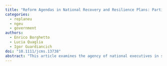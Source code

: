 ```yaml
---
title: "Reform Agendas in National Recovery and Resilience Plans: Partisan Politics and Domestic Usages of Europe"
categories:
  - replaneu
  - ngeu
  - government
authors:
  - Enrico Borghetto
  - Lucia Quaglia
  - Igor Guardiancich
doi: "10.1111/jcms.13738"
abstract: "This article examines the agency of national executives in shaping the reform agendas within the National Recovery and Resilience Plans (NRRPs) under the EU's Recovery and Resilience Facility (RRF). Through a comparative analysis of NRRPs drafting in Germany, France, Italy and Spain, and an in-depth longitudinal study of Italy, we argue that the partisan profile of national executives, to a significant extent, accounts for which reforms were included in the respective national plans, while the domestic usage of Europe by national executives explains how they went about embedding those reforms in the NRRPs. In terms of research design, we first match the reform priorities outlined in the political manifestos of the governing parties and those included in the NRRPs. Second, through a systematic analysis of press coverage, we sketch out how national executives leveraged (or not) Europe domestically during the drafting of their respective plans. Our findings contribute to shed light on the interplay between domestic political dynamics and EU-level requirements, demonstrating how governments navigated the tension between fulfilling their electoral mandates, building domestic support for their reform agendas and adhering to EU guidelines and constraints."
---
```

